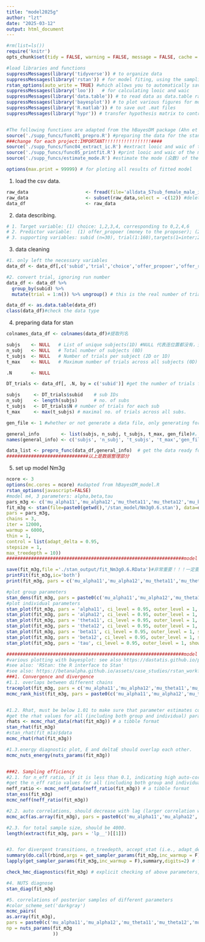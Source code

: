 ```yaml
---
title: "model2025g"
author: "lzt"
date: "2025-03-12"
output: html_document
---
```


```r
#rm(list=ls())
require('knitr') 
opts_chunk$set(tidy = FALSE, warning = FALSE, message = FALSE, cache = FALSE)

#load libraries and functions
suppressMessages(library('tidyverse')) # to organize data
suppressMessages(library('rstan')) # for model fiting, using the sampling function
rstan_options(auto_write = TRUE) #which allows you to automatically save a bare version of a compiled Stan program to the hard disk so that it does not need to be recompiled (unless you change it): https://github.com/stan-dev/rstan/wiki/RStan-Getting-Started
suppressMessages(library('loo'))   # for calculating looic and waic
suppressMessages(library('data.table')) # to read data as data.table rather than data.frame.
suppressMessages(library('bayesplot')) # to plot various figures for model checking
suppressMessages(library('R.matlab')) # to save out .mat files
suppressMessages(library('hypr')) # transfer hypothesis matrix to contrast matrix.


#The following functions are adapted from the hBayesDM package (Ahn et al., 2017).
source('./supp_funcs/func01_prepro.R') #preparing the data for the stan:
###change for each project:IMPORTANT!!!!!!!!!!!!!!!!!####
source('./supp_funcs/func04_extract_ic.R') #extract looic and waic of the model:                 no change needed
source('./supp_funcs/func05_printfit.R') #print looic and waic of the model and their weights:   no change needed
source('./supp_funcs/estimate_mode.R') #estimate the mode (众数) of the posterior distribution:  no change needed

options(max.print = 99999) # for ploting all results of fitted model
```

1. load the csv data.
```r
raw_data                     <- fread(file='alldata_57sub_female_male_inoutgroup.csv') #load as data.table: https://digitaschools.com/read-csv-in-r-importing-data/
raw_data                     <- subset(raw_data,select = -c(12)) #delete a column,diff from delete a col from data.frame
data_df                      <- raw_data
```

2. data describing.
```r
# 1. Target variable: (1) choice: 1,2,3,4, corresponding to 0,2,4,6
# 2. Predictor variable:  (1) offer_propoer (money to the proposer); (2)offer_recipt(money to participants/agents).
# 3. supporting variables: subid (n=30), trial(1:160),targets(1=inter;2=noninter),party(1=SPP;2=TPP)
```

3. data cleaning
```r
#1. only left the necessary variables
data_df <- data_df[,c('subid','trial','choice','offer_propoer','offer_recipt','in_outgroup')]#把需要用到的列拿出来

#2. convert trial, ignoring run number
data_df <- data_df %>%
  group_by(subid) %>%
  mutate(trial = 1:n()) %>% ungroup() # this is the real number of trials for each subject.

data_df <- as.data.table(data_df)
class(data_df)#check the data type


```

4. preparing data for stan
```r

colnames_data_df <- colnames(data_df)#提取列名

subjs    <- NULL   # List of unique subjects(1D) #NULL 代表连位置都没有，变量为空
n_subj   <- NULL   # Total number of subjects (0D)
t_subjs  <- NULL   # Number of trials per subject (2D or 1D)
t_max    <- NULL   # Maximum number of trials across all subjects (0D)

.N       <- NULL

DT_trials <- data_df[, .N, by = c('subid')] #get the number of trials for each sub, data.table#返回每个被试有效总的trial数？

subjs     <- DT_trials$subid    # sub IDs
n_subj    <- length(subjs)      # no. of subs
t_subjs   <- DT_trials$N # number of trials for each sub
t_max     <- max(t_subjs) # maximal no. of trials across all subs.

gen_file <- 1 #whether or not generate a data file, only generating for main analysis, not for simulation analysis

general_info        <- list(subjs, n_subj, t_subjs, t_max, gen_file)#。创建list
names(general_info) <- c('subjs', 'n_subj', 't_subjs', 't_max','gen_file')

data_list <- prepro_func(data_df,general_info)  # get the data ready for stan; MUST check the 'func01_prepro.R' file in the 'supp_funcs' directory!!!!!!!这里的data_list是stan文件的一个输入，可以检查一下trial数目和编码方式和设定的是否一致，看有没有正确的清洗好数据；prepro_func是用来生成data_list的一个函数，需要修改，去函数部分进行修改
##############################以上是数据整理部分
```

5. set up model Nm3g
```r
ncore <- 3
options(mc.cores = ncore) #adapted from hBayesDM_model.R
rstan_options(javascript=FALSE)
#model m4, 3 parameters: alpha,beta,tau
pars_m3g <- c('mu_alpha11','mu_alpha12','mu_theta11','mu_theta12','mu_beta11','mu_beta12','mu_tau','sigma','alpha11','alpha12','theta11','theta12','beta11','beta12','tau','log_lik')
fit_m3g <- stan(file=paste0(getwd(),'/stan_model/Nm3g0.6.stan'), data=data_list,
pars = pars_m3g,
chains = 3,
iter = 12000,
warmup = 6000,
thin = 1,
control = list(adapt_delta = 0.95,
stepsize = 1,
max_treedepth = 10))
#################################################################model fit & save model & plots#############################################################

save(fit_m3g,file ='./stan_output/fit_Nm3g0.6.RData')#非常重要！！！一定要在本地路径建相应文件夹stan_output
printFit(fit_m3g,ic='both')
print(fit_m3g, pars = c('mu_alpha11','mu_alpha12','mu_theta11','mu_theta12','mu_beta11','mu_beta12','mu_tau','sigma')) #all are group-level parameters

#plot group parameters
stan_dens(fit_m3g, pars = paste0(c('mu_alpha11','mu_alpha12','mu_theta11','mu_theta12','mu_beta11','mu_beta12','mu_tau','sigma')), separate_chains = T) #should overlap to each other
#plot individual parameters
stan_plot(fit_m3g, pars = 'alpha11', ci_level = 0.95, outer_level = 1, show_density = T, point_est = 'mean')
stan_plot(fit_m3g, pars = 'alpha12', ci_level = 0.95, outer_level = 1, show_density = T, point_est = 'mean')
stan_plot(fit_m3g, pars = 'theta11', ci_level = 0.95, outer_level = 1, show_density = T, point_est = 'mean')
stan_plot(fit_m3g, pars = 'theta12', ci_level = 0.95, outer_level = 1, show_density = T, point_est = 'mean')
stan_plot(fit_m3g, pars = 'beta11', ci_level = 0.95, outer_level = 1, show_density = T, point_est = 'mean')
stan_plot(fit_m3g, pars = 'beta12', ci_level = 0.95, outer_level = 1, show_density = T, point_est = 'mean')
stan_plot(fit_m3g, pars = 'tau', ci_level = 0.95, outer_level = 1, show_density = T, point_est = 'mean')

#################################################################model diagnostics#########################################################################
#various plotting with bayesplot: see also https://dastatis.github.io/pdf/StanAdvent2018/bayesplot.html
#see also: 'RStan: the R interface to Stan'
#see also: https://betanalpha.github.io/assets/case_studies/rstan_workflow.html
###1. Convergence and divergence
#1.1. overlaps between different chains
traceplot(fit_m3g, pars = c('mu_alpha11','mu_alpha12','mu_theta11','mu_theta12','mu_beta11','mu_beta12','mu_tau','sigma')) #all are group-level parameters # should be stationary and overylap to each other
mcmc_rank_hist(fit_m3g, pars = paste0(c('mu_alpha11','mu_alpha12','mu_theta11','mu_theta12','mu_beta11','mu_beta12','mu_tau','sigma[1]','sigma[2]','sigma[3]','sigma[4]','sigma[5]','sigma[6]','sigma[7]')), ref_line = TRUE) # should be uniformly distributed ##A traditional traceplot (mcmc_trace()) visualizes how sampled values the MCMC chains mix over the course of sampling. A rank histogram (mcmc_rank_hist()) visualizes how the ranks of values from the chains mix together. An ideal plot would show the ranks mixing or overlapping in a uniform distribution##


#1.2. Rhat, must be below 1.01 to make sure that parameter estimates could be trusted (Baribault & Collins, 2022)Rhat小于1.01
#get the rhat values for all (including both group and individual) parameters
rhats <- mcmc_rhat_data(rhat(fit_m3g)) # a tibble format
stan_rhat(fit_m3g)
#stan_rhat(fit_m1a)$data
mcmc_rhat(rhat(fit_m3g))

#1.3.energy diagnostic plot, E and deltaE should overlap each other.
mcmc_nuts_energy(nuts_params(fit_m3g))


###2. Sampling efficiency
#2.1. for n_eff ratio, if it is less than 0.1, indicating high auto-correlation, model fitting fails
#get the n_eff ratio values for all (including both group and individual) parameters
neff_ratio <- mcmc_neff_data(neff_ratio(fit_m3g)) # a tibble format
stan_ess(fit_m3g)
mcmc_neff(neff_ratio(fit_m3g))

#2.2. auto correlations, should decrease with lag (larger correlation with small lag, but smaller correlation with large lag)
mcmc_acf(as.array(fit_m3g), pars = paste0(c('mu_alpha11','mu_alpha12','mu_theta11','mu_theta12','mu_beta11','mu_beta12','mu_tau','sigma[1]','sigma[2]','sigma[3]','sigma[4]','sigma[5]','sigma[6]','sigma[7]')),inc_warmup = F)

#2.3. for total sample size, should be 4000.
length(extract(fit_m3g, pars = 'lp__')[[1]])


#3. for divergent transitions, n_treedepth, accept_stat (i.e., adapt_delta parameter), stepsize, and energy
summary(do.call(rbind,args = get_sampler_params(fit_m3g,inc_warmup = F)),digits=2) # across all chains所有链
lapply(get_sampler_params(fit_m3g,inc_warmup = F),summary,digits=2) # for each chain每条链分开

check_hmc_diagnostics(fit_m3g) # explicit checking of above parameters,including warmup transitions

#4. NUTS diagnose
stan_diag(fit_m3g)

#5. correlations of posterior samples of different parameters
#color_scheme_set('darkgray')
mcmc_pairs(
as.array(fit_m3g),
pars = paste0(c('mu_alpha11','mu_alpha12','mu_theta11','mu_theta12','mu_beta11','mu_beta12','mu_tau','sigma[1]','sigma[2]','sigma[3]','sigma[4]','sigma[5]','sigma[6]','sigma[7]')),
np = nuts_params(fit_m3g
                 ))

```